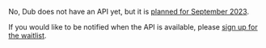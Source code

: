 No, Dub does not have an API yet, but it is [planned for September 2023](https://github.com/steven-tey/dub/issues/73#issuecomment-1638409034).

If you would like to be notified when the API is available, please [sign up for the waitlist](https://tally.so/r/wdN50V).